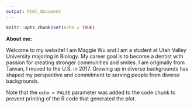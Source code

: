 ```yaml
---
output: html_document
---
```


```r
knitr::opts_chunk$set(echo = TRUE)
```
**About me: **

Welcome to my website! I am Maggie Wu and I am a student at Utah Valley University majoring in Biology. My career goal is to become a dentist with passion for creating stronger communities and smiles. 
I am originally from Taiwan, I moved to the U.S. in 2017. Growing up in diverse backgrounds has shaped my perspective and commitment to serving people from diverse backgrounds.


Note that the `echo = FALSE` parameter was added to the code chunk to prevent printing of the R code that generated the plot.
